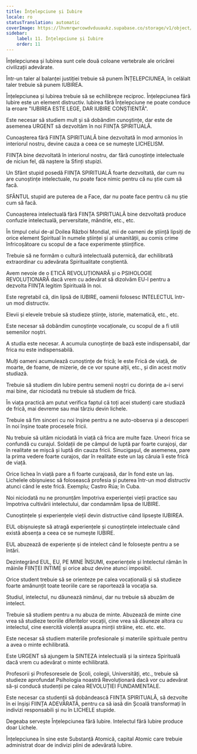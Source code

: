 ```yaml
---
title: Înțelepciune și Iubire
locale: ro
statusTranslation: automatic
coverImage: https://lhvmrqwrcowdvduuaukz.supabase.co/storage/v1/object/public/strapi-uploads/small_cover-educacion-fundamental.webp-2d51a7828a2b1309555be27f7e2a61a0.webp
sidebar:
    label: 11. Înțelepciune și Iubire
    order: 11
---
```

Înțelepciunea și Iubirea sunt cele două coloane vertebrale ale oricărei civilizații adevărate.

Într-un taler al balanței justiției trebuie să punem ÎNȚELEPCIUNEA, în celălalt taler trebuie să punem IUBIREA.

Înțelepciunea și Iubirea trebuie să se echilibreze reciproc. Înțelepciunea fără Iubire este un element distructiv. Iubirea fără Înțelepciune ne poate conduce la eroare "IUBIREA ESTE LEGE, DAR IUBIRE CONȘTIENTĂ".

Este necesar să studiem mult și să dobândim cunoștințe, dar este de asemenea URGENT să dezvoltăm în noi FIINȚA SPIRITUALĂ.

Cunoașterea fără FIINȚA SPIRITUALĂ bine dezvoltată în mod armonios în interiorul nostru, devine cauza a ceea ce se numește LICHELISM.

FIINȚA bine dezvoltată în interiorul nostru, dar fără cunoștințe intelectuale de niciun fel, dă naștere la Sfinți stupizi.

Un Sfânt stupid posedă FIINȚA SPIRITUALĂ foarte dezvoltată, dar cum nu are cunoștințe intelectuale, nu poate face nimic pentru că nu știe cum să facă.

SFÂNTUL stupid are puterea de a Face, dar nu poate face pentru că nu știe cum să facă.

Cunoașterea intelectuală fără FIINȚA SPIRITUALĂ bine dezvoltată produce confuzie intelectuală, perversitate, mândrie, etc., etc.

În timpul celui de-al Doilea Război Mondial, mii de oameni de știință lipsiți de orice element Spiritual în numele științei și al umanității, au comis crime înfricoșătoare cu scopul de a face experimente științifice.

Trebuie să ne formăm o cultură intelectuală puternică, dar echilibrată extraordinar cu adevărata Spiritualitate conștientă.

Avem nevoie de o ETICĂ REVOLUȚIONARĂ și o PSIHOLOGIE REVOLUȚIONARĂ dacă vrem cu adevărat să dizolvăm EU-l pentru a dezvolta FIINȚA legitim Spirituală în noi.

Este regretabil că, din lipsă de IUBIRE, oamenii folosesc INTELECTUL într-un mod distructiv.

Elevii și elevele trebuie să studieze științe, istorie, matematică, etc., etc.

Este necesar să dobândim cunoștințe vocaționale, cu scopul de a fi utili semenilor noștri.

A studia este necesar. A acumula cunoștințe de bază este indispensabil, dar frica nu este indispensabilă.

Mulți oameni acumulează cunoștințe de frică; le este Frică de viață, de moarte, de foame, de mizerie, de ce vor spune alții, etc., și din acest motiv studiază.

Trebuie să studiem din Iubire pentru semenii noștri cu dorința de a-i servi mai bine, dar niciodată nu trebuie să studiem de frică.

În viața practică am putut verifica faptul că toți acei studenți care studiază de frică, mai devreme sau mai târziu devin lichele.

Trebuie să fim sinceri cu noi înșine pentru a ne auto-observa și a descoperi în noi înșine toate procesele fricii.

Nu trebuie să uităm niciodată în viață că frica are multe faze. Uneori frica se confundă cu curajul. Soldații de pe câmpul de luptă par foarte curajoși, dar în realitate se mișcă și luptă din cauza fricii. Sinucigașul, de asemenea, pare la prima vedere foarte curajos, dar în realitate este un laș căruia îi este frică de viață.

Orice lichea în viață pare a fi foarte curajoasă, dar în fond este un laș. Lichelele obișnuiesc să folosească profesia și puterea într-un mod distructiv atunci când le este frică. Exemplu; Castro Rúa; în Cuba.

Noi niciodată nu ne pronunțăm împotriva experienței vieții practice sau împotriva cultivării intelectului, dar condamnăm lipsa de IUBIRE.

Cunoștințele și experiențele vieții devin distructive când lipsește IUBIREA.

EUL obișnuiește să atragă experiențele și cunoștințele intelectuale când există absența a ceea ce se numește IUBIRE.

EUL abuzează de experiențe și de intelect când le folosește pentru a se întări.

Dezintegrând EUL, EU, PE MINE ÎNSUMI, experiențele și Intelectul rămân în mâinile FIINȚEI INTIME și orice abuz devine atunci imposibil.

Orice student trebuie să se orienteze pe calea vocațională și să studieze foarte amănunțit toate teoriile care se raportează la vocația sa.

Studiul, intelectul, nu dăunează nimănui, dar nu trebuie să abuzăm de intelect.

Trebuie să studiem pentru a nu abuza de minte. Abuzează de minte cine vrea să studieze teoriile diferitelor vocații, cine vrea să dăuneze altora cu intelectul, cine exercită violență asupra minții străine, etc. etc. etc.

Este necesar să studiem materiile profesionale și materiile spirituale pentru a avea o minte echilibrată.

Este URGENT să ajungem la SINTEZA intelectuală și la sinteza Spirituală dacă vrem cu adevărat o minte echilibrată.

Profesorii și Profesoresele de Școli, colegii, Universități, etc., trebuie să studieze aprofundat Psihologia noastră Revoluționară dacă vor cu adevărat să-și conducă studenții pe calea REVOLUȚIEI FUNDAMENTALE.

Este necesar ca studenții să dobândească FIINȚA SPIRITUALĂ, să dezvolte în ei înșiși FIINȚA ADEVĂRATĂ, pentru ca să iasă din Școală transformați în indivizi responsabili și nu în LICHELE stupide.

Degeaba servește Înțelepciunea fără Iubire. Intelectul fără Iubire produce doar Lichele.

Înțelepciunea în sine este Substanță Atomică, capital Atomic care trebuie administrat doar de indivizi plini de adevărată Iubire.

